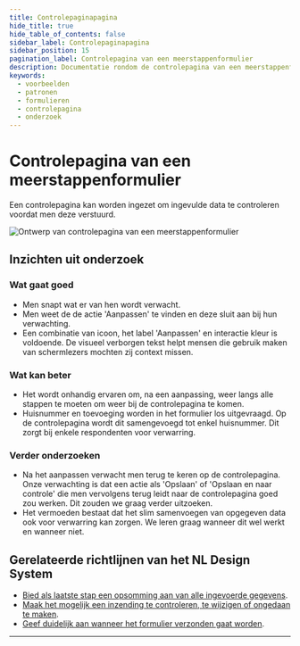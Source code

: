```yaml
---
title: Controlepaginapagina
hide_title: true
hide_table_of_contents: false
sidebar_label: Controlepaginapagina
sidebar_position: 15
pagination_label: Controlepagina van een meerstappenformulier
description: Documentatie rondom de controlepagina van een meerstappenformulier
keywords:
  - voorbeelden
  - patronen
  - formulieren
  - controlepagina
  - onderzoek
---
```



# Controlepagina van een meerstappenformulier

Een controlepagina kan worden ingezet om ingevulde data te controleren voordat men deze verstuurd.

![Ontwerp van controlepagina van een meerstappenformulier](https://raw.githubusercontent.com/nl-design-system/documentatie/assets/voorbeeld_formulier_controle.png)

## Inzichten uit onderzoek

### Wat gaat goed

- Men snapt wat er van hen wordt verwacht.
- Men weet de de actie 'Aanpassen' te vinden en deze sluit aan bij hun verwachting.
- Een combinatie van icoon, het label 'Aanpassen' en interactie kleur is voldoende. De visueel verborgen tekst helpt mensen die gebruik maken van schermlezers mochten zij context missen.

### Wat kan beter

- Het wordt onhandig ervaren om, na een aanpassing, weer langs alle stappen te moeten om weer bij de controlepagina te komen.
- Huisnummer en toevoeging worden in het formulier los uitgevraagd. Op de controlepagina wordt dit samengevoegd tot enkel huisnummer. Dit zorgt bij enkele respondenten voor verwarring.

### Verder onderzoeken

- Na het aanpassen verwacht men terug te keren op de controlepagina. Onze verwachting is dat een actie als 'Opslaan' of 'Opslaan en naar controle' die men vervolgens terug leidt naar de controlepagina goed zou werken. Dit zouden we graag verder uitzoeken.
- Het vermoeden bestaat dat het slim samenvoegen van opgegeven data ook voor verwarring kan zorgen. We leren graag wanneer dit wel werkt en wanneer niet.

<VideoPlayer videoId="Koq-BSnFE20" />

## Gerelateerde richtlijnen van het NL Design System

- [Bied als laatste stap een opsomming aan van alle ingevoerde gegevens](/richtlijnen/formulieren/meerdere-stappen#bied-als-laatste-stap-een-opsomming-aan-van-alle-ingevoerde-gegevens).
- [Maak het mogelijk een inzending te controleren, te wijzigen of ongedaan te maken](/richtlijnen/formulieren/voorkom-fouten#maak-het-mogelijk-een-inzending-te-controleren-te-wijzigen-of-ongedaan-te-maken).
- [Geef duidelijk aan wanneer het formulier verzonden gaat worden](/richtlijnen/formulieren/meerdere-stappen#geef-duidelijk-aan-wanneer-het-formulier-verzonden-gaat-worden).

<ResearchInfo />

---

<PatternFooterInfo />
